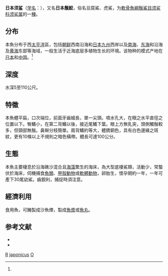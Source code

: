 {{Speciesbox
| genus = Orectolobus
| species = japonicus
| status = NE
| status_system = 
| image = Orectolobus japonicus, Naturhistorisches Museum Wien.jpg
| authority = Regan, 1906<ref name='id5102'>{{cite web| url =http://www.bioinfo.cn/db05/BjdwSpecies.php?action=view&id=5102| title =日本须鲨| work =中国动物物种编目数据库| publisher =中国科学院微生物研究所| author =中国科学院动物研究所| accessdate =2009-04-11| deadurl =yes| archiveurl =https://web.archive.org/web/20160305042357/http://www.bioinfo.cn/db05/BjdwSpecies.php?action=view&id=5102| archivedate =2016-03-05}}</ref>
| synonyms = *''Crossorhinus lobatus''<br /><small>Bloch & Schneider, 1801</small>
*''Orectolobus barbatus''<br /><small>Jordan & Fowler, 1903</small>
*''Crossorhinus barbatus''<br /><small>Müller & Henle, 1841</small>
}}

'''日本须鲨'''（[[学名|学名]]：{{lang|la|''Orectolobus japonicus''}}），又名'''日本鬚鮫'''，俗名豆腐鯊、虎鯊，为[[軟骨魚綱|軟骨魚綱]][[鬚鯊目|鬚鯊目]][[须鲨科|须鲨科]][[须鲨属|须鲨属]]的一[[種|種]]。

==分布==
本魚分布于西[[太平洋|太平洋]]區，包括[[朝鲜|朝鲜]]西南沿海和[[日本|日本]][[九州_(日本)|九州]]西岸以及[[南海|南海]]、[[东海|东海]]和沿海及[[黄海|黄海]]东部等海域，一般生活于近海底层多植物生长的环境。该物种的模式产地在[[日本|日本]]和[[中国|中国]]。<ref name='id5102'/>

==深度==
水深5至110公尺。

==特徵==
本魚體平扁，口次端位，前面牙齒細長，單一尖頭。噴水孔大，在眼之水平直徑之位置以下。臀鰭小，在第二背鰭以後，接近尾鰭下葉。眼上方無乳突，頭側觸鬚較多，但頸部無鬚。鼻辮分枝簡單。兩背鰭約等大，體銹銅色，具有白色邊緣之斑紋，更有10條以上不規則之暗色橫帶。體長可達100公分。

==生態==
本魚主要棲息於沿海礁沙混合且[[海藻|海藻]]繁生的海床，為大型底棲鯊類，活動少，常蟄伏於海床，伺機捕食[[魚類|魚類]]、[[甲殼動物|甲殼動物]]或[[軟體動物|軟體動物]]，卵胎生，懷孕期約一年，一年可產下30尾幼鯊。齒銳利，捕捉時須注意。

==經濟利用==
食用魚，可醃製成沙魚煙，製成[[魚漿|魚漿]]或[[魚丸|魚丸]]。

== 参考文献 ==
{{reflist}}
*{{FishBase_species|genus=Orectolobus|species=japonicus|year=2011|month=12}}
* {{TaiBNET| zh=日本鬚鮫 | id=383134 | binomial=Orectolobus japonicus | authority=Regan, 1906 | var= | accessdate=2013-01-24}}

{{Selachimorpha|O.}}
{{Taxonbar|from=Q31794}}

[[Category:食用鱼|R]]
[[Category:须鲨属|japonicus]]
[[Category:1906年描述的魚類|O]]